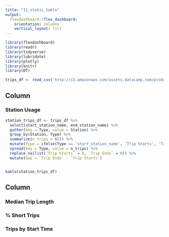 ```yaml
---
title: "11_static_table"
output: 
  flexdashboard::flex_dashboard:
    orientation: columns
    vertical_layout: fill
---
```


```r
library(flexdashboard)
library(readr)
library(tidyverse)
library(lubridate)
library(plotly)
library(knitr)
library(DT)

trips_df <- read_csv('http://s3.amazonaws.com/assets.datacamp.com/production/course_6355/datasets/sanfran_bikeshare_joined_oneday.csv')
```

Column {data-width=650}
-----------------------------------------------------------------------

### Station Usage

```r

station_trips_df <- trips_df %>%
  select(start_station_name, end_station_name) %>%
  gather(key = Type, value = Station) %>%
  group_by(Station, Type) %>%
  summarize(n_trips = n()) %>% 
  mutate(Type = ifelse(Type == 'start_station_name', 'Trip Starts', 'Trip Ends')) %>%
  spread(key = Type, value = n_trips) %>%
  replace_na(list(`Trip Starts` = 0, `Trip Ends` = 0)) %>%
  mutate(Gap = `Trip Ends` - `Trip Starts`)


kable(station_trips_df)

```


Column {data-width=350}
-----------------------------------------------------------------------

### Median Trip Length


### % Short Trips


### Trips by Start Time


